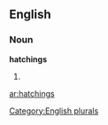 
==English==

===Noun===
'''hatchings'''

# {{plural of|[[hatching]]}}

[[Category:English plurals]]

[[ar:hatchings]]